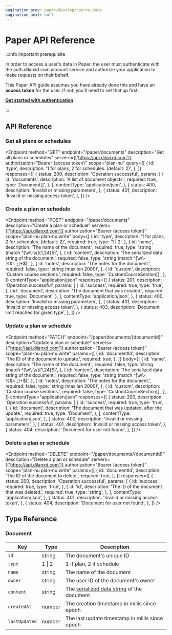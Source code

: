 ```yaml
---
pagination_prev: paper/develop/course-data
pagination_next: null
---
```



# Paper API Reference

:::info important prerequisite

In order to access a user's data in Paper, the user must authenticate with the auth.dilanxd.com account service and authorize your application to make requests on their behalf.

This Paper API guide assumes you have already done this and have an **access token** for the user. If not, you'll need to set that up first.

**[Get started with authentication](../../developer/index.md)**

:::

## API Reference

### Get all plans or schedules

<Endpoint
  method="GET"
  endpoint="/paper/documents"
  description="Get all plans or schedules"
  servers={['https://api.dilanxd.com']}
  authorization="Bearer {access token}"
  scope="plan-nu"
  query={[
    {
      id: 'type',
      description: '1 for plans, 2 for schedules. (default: 2)',
    },
  ]}
  responses={[
    {
      status: 200,
      description: 'Operation successful',
      params: [
        {
          id: 'documents',
          description: 'A list of document objects.',
          required: true,
          type: 'Document[]',
        },
      ],
      contentType: 'application/json',
    },
    {
      status: 400,
      description: 'Invalid or missing parameters',
    },
    {
      status: 401,
      description: 'Invalid or missing access token',
    },
  ]}
/>

### Create a plan or schedule

<Endpoint
  method="POST"
  endpoint="/paper/documents"
  description="Create a plan or schedule"
  servers={['https://api.dilanxd.com']}
  authorization="Bearer {access token}"
  scope="plan-nu plan-nu:write"
  body={[
    {
      id: 'type',
      description: '1 for plans, 2 for schedules. (default: 2)',
      required: true,
      type: '1 | 2',
    },
    {
      id: 'name',
      description: 'The name of the document.',
      required: true,
      type: 'string (match ^[\\w\\-\\s]{1,24}$)',
    },
    {
      id: 'content',
      description: 'The serialized data string of the document.',
      required: false,
      type: 'string (match ^[\\w\\-%&=,;]+$)',
    },
    {
      id: 'notes',
      description: 'The notes for the document.',
      required: false,
      type: 'string (max len 2000)',
    },
    {
      id: 'custom',
      description: 'Custom course sections.',
      required: false,
      type: 'CustomCourseSection[]',
    },
  ]}
  contentType="application/json"
  responses={[
    {
      status: 201,
      description: 'Operation successful',
      params: [
        {
          id: 'success',
          required: true,
          type: 'true',
        },
        {
          id: 'document',
          description: 'The document that was created.',
          required: true,
          type: 'Document',
        },
      ],
      contentType: 'application/json',
    },
    {
      status: 400,
      description: 'Invalid or missing parameters',
    },
    {
      status: 401,
      description: 'Invalid or missing access token',
    },
    {
      status: 403,
      description: 'Document limit reached for given type',
    },
  ]}
/>

### Update a plan or schedule

<Endpoint
  method="PATCH"
  endpoint="/paper/documents/{documentId}"
  description="Update a plan or schedule"
  servers={['https://api.dilanxd.com']}
  authorization="Bearer {access token}"
  scope="plan-nu plan-nu:write"
  params={[
    {
      id: 'documentId',
      description: 'The ID of the document to update.',
      required: true,
    },
  ]}
  body={[
    {
      id: 'name',
      description: 'The name of the document.',
      required: false,
      type: 'string (match ^[\\w\\-\\s]{1,24}$)',
    },
    {
      id: 'content',
      description: 'The serialized data string of the document.',
      required: false,
      type: 'string (match ^[\\w\\-%&=,;]+$)',
    },
    {
      id: 'notes',
      description: 'The notes for the document.',
      required: false,
      type: 'string (max len 2000)',
    },
    {
      id: 'custom',
      description: 'Custom course sections.',
      required: false,
      type: 'CustomCourseSection[]',
    },
  ]}
  contentType="application/json"
  responses={[
    {
      status: 200,
      description: 'Operation successful',
      params: [
        {
          id: 'success',
          required: true,
          type: 'true',
        },
        {
          id: 'document',
          description: 'The document that was updated, after the update.',
          required: true,
          type: 'Document',
        },
      ],
      contentType: 'application/json',
    },
    {
      status: 400,
      description: 'Invalid or missing parameters',
    },
    {
      status: 401,
      description: 'Invalid or missing access token',
    },
    {
      status: 404,
      description: 'Document for user not found',
    },
  ]}
/>

### Delete a plan or schedule

<Endpoint
  method="DELETE"
  endpoint="/paper/documents/{documentId}"
  description="Delete a plan or schedule"
  servers={['https://api.dilanxd.com']}
  authorization="Bearer {access token}"
  scope="plan-nu plan-nu:write"
  params={[
    {
      id: 'documentId',
      description: 'The ID of the document to delete.',
      required: true,
    },
  ]}
  responses={[
    {
      status: 200,
      description: 'Operation successful',
      params: [
        {
          id: 'success',
          required: true,
          type: 'true',
        },
        {
          id: 'id',
          description: 'The ID of the document that was deleted.',
          required: true,
          type: 'string',
        },
      ],
      contentType: 'application/json',
    },
    {
      status: 401,
      description: 'Invalid or missing access token',
    },
    {
      status: 404,
      description: 'Document for user not found',
    },
  ]}
/>

## Type Reference

### Document

| Key           | Type   | Description                                                                                 |
| ------------- | ------ | ------------------------------------------------------------------------------------------- |
| `id`          | string | The document's unique ID                                                                    |
| `type`        | 1 \| 2 | 1 if plan, 2 if schedule                                                                    |
| `name`        | string | The name of the document                                                                    |
| `owner`       | string | The user ID of the document's owner                                                         |
| `content`     | string | The [serialized data string](./user-data.md#document-content-serialization) of the document |
| `createdAt`   | number | The creation timestamp in millis since epoch                                                |
| `lastUpdated` | number | The last update timestamp in millis since epoch                                             |
